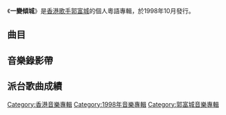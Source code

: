 {{Album infobox | <!-- See Wikipedia:WikiProject_Albums -->
|  Name        = 一變傾城
|  Type        = [[錄音室專輯|錄音室專輯]]
|  Artist      = [[郭富城|郭富城]]
|  Cover       = 郭富城 一變傾城.jpg
|  Released    = 1998年10月
|  Recorded    = 1998年
|  Genre       = [[粵語流行音樂|粵語流行音樂]]
|  Length      = 45:14
|  Label       = [[華納唱片_(香港)|華納唱片]]
|  Producer    = [[梁美薇|小美]] (全碟監製)<br>[[譚國政|譚國政]] (全碟監製)<br>[[郭富城|郭富城]] (全碟監製)<br>[[梁基爵|梁基爵]] (1,2,6,11,12的監製)<br>[[黃尚偉|黃尚偉]] (8的監製)
|  Last album  = [[最好混音精選_(郭富城專輯)|最好混音精選]]<br>（1998年）
|  This album  = '''一變傾城'''<br>（1998年）
|  Next album  = [[渴望無限_Ask_For_More|渴望無限 Ask For More]]<br>（1999年）
}}

《'''一變傾城'''》是[[香港|香港]][[歌手|歌手]][[郭富城|郭富城]]的個人粵語專輯，於1998年10月發行。

==曲目==
{{Tracklist
| collapsed = 
| headline = 
| font_size = 
| total_length = 45:14

| extra_column =

| title1 = 一變傾城
| music1 = [[Vincent_Soriano|Vincent Soriano]]
| lyrics1 = [[梁美薇|小美]]
| arranger1 = [[梁基爵|梁基爵]]
| longnote1 = 第一主打
| length1 = 3:20

| title2 = 這夜心情
| music2 = [[陳國華_(音樂人)|陳國華]]
| lyrics2 = 小美
| arranger2 = 梁基爵
| longnote2 = 第二主打
| length2 = 3:24

| title3 = 當年舊事
| music3 = [[譚國政|譚國政]]
| lyrics3 = [[林振強|林振強]]
| arranger3 = 譚國政
| longnote3 = 
| length3 = 3:09

| title4 = 木偶襲地球
| music4 = 譚國政
| lyrics4 = 小美
| arranger4 = 譚國政
| longnote4 = 第三主打
| length4 = 3:18

| title5 = 變臉
| music5 = [[廖卓瑩|廖卓瑩]]
| lyrics5 = 廖卓瑩
| arranger5 = 譚國政
| longnote5 = 
| length5 = 3:47

| title6 = 愛的禱告
| music6 = [[柳重言|柳重言]]
| lyrics6 = 小美
| arranger6 = 梁基爵
| longnote6 = 
| length6 = 3:56

| title7 = 一變傾城
| music7 = Vincent Soriano
| lyrics7 = 小美
| arranger7 = 譚國政
| note7 = Celebration Mix
| longnote7 = 
| length7 = 3:01

| title8 = 高漲
| music8 = [[黃尚偉|黃尚偉]]
| lyrics8 = 小美
| arranger8 = 黃尚偉
| longnote8 = 第四主打
| length8 = 2:53

| title9 = 只愛妳
| music9 = [[張崇基|張崇基]]
| lyrics9 = 小美
| arranger9 = 張崇基<br>[[舒文_(音樂人)|舒文]]
| longnote9 = 
| length9 = 4:11

| title10 = 大意
| music10 = [[林漢洋|林漢洋]]
| lyrics10 = 小美
| arranger10 = 譚國政
| longnote10 = 
| length10 = 3:47

| title11 = 好想說聲謝謝你
| music11 = 陳國華
| lyrics11 = 小美
| arranger11 = 梁基爵
| longnote11 = 《這夜心情》國語版
| length11 = 3:24

| title12 = 藍色魅力
| music12 = Vincent Soriano
| lyrics12 = 小美
| arranger12 = 梁基爵
| longnote12 = 《一變傾城》國語版
| length12 = 3:22

| title13 = Blank
| music13 = 
| lyrics13 = 
| arranger13 = 
| longnote13 = 
| length13 = 0:28

| title14 = 一變傾城
| music14 = Vincent Soriano
| lyrics14 = 小美
| arranger14 = 
| note14 = Hidden Track
| longnote14 = 
| length14 = 3:06
}}
{{Track listing
| collapsed = yes
| headline = VCD曲目
| total_length = 
| title1 = 一變傾城
}}

== 音樂錄影帶 ==


== 派台歌曲成績 ==
{{郭富城}}
[[Category:香港音樂專輯|Category:香港音樂專輯]]
[[Category:1998年音樂專輯|Category:1998年音樂專輯]]
[[Category:郭富城音樂專輯|Category:郭富城音樂專輯]]